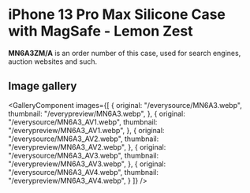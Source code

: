 
# iPhone 13 Pro Max Silicone Case with MagSafe - Lemon Zest

<Callout type='info' emoji='👉🏻'>**MN6A3ZM/A** is an order number of this case, used for search engines, auction websites and such.</Callout>

## Image gallery

<GalleryComponent
    images={[
      {
        original: "/everysource/MN6A3.webp",
        thumbnail: "/everypreview/MN6A3.webp",
      },
      {
        original: "/everysource/MN6A3_AV1.webp",
        thumbnail: "/everypreview/MN6A3_AV1.webp",
      },
      {
        original: "/everysource/MN6A3_AV2.webp",
        thumbnail: "/everypreview/MN6A3_AV2.webp",
      },
      {
        original: "/everysource/MN6A3_AV3.webp",
        thumbnail: "/everypreview/MN6A3_AV3.webp",
      },
      {
        original: "/everysource/MN6A3_AV4.webp",
        thumbnail: "/everypreview/MN6A3_AV4.webp",
      }
    ]}
  />
